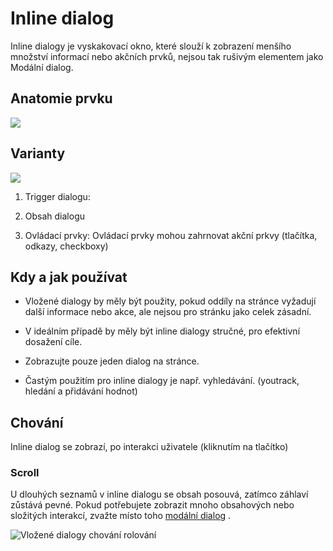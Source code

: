 

<Meta title="2. Guideline/Inline Dialog" /> 

# Inline dialog

Inline dialogy je vyskakovací okno, které slouží k zobrazení menšího množství informací nebo akčních prvků, nejsou tak rušivým elementem jako Modální dialog.   

## Anatomie prvku
<img src="https://via.placeholder.com/468x400?text=Ukázka a popis částí" />

## Varianty
<img src="https://via.placeholder.com/468x400?text=desktop + mobile" />

1.  Trigger dialogu:
    
2.  Obsah dialogu
    
3.  Ovládací prvky: Ovládací prvky mohou zahrnovat akční prkvy (tlačítka, odkazy, checkboxy)
    

## Kdy a jak používat

- Vložené dialogy by měly být použity, pokud oddíly na stránce vyžadují další informace nebo akce, ale nejsou pro stránku jako celek zásadní.

-  V ideálním případě by měly být inline dialogy stručné, pro efektivní dosažení cíle.
    
-  Zobrazujte pouze jeden dialog na stránce.
    
-  Častým použitím pro inline dialogy je např. vyhledávání. (youtrack, hledání a přidávání hodnot)

## Chování

Inline dialog se zobrazí, po interakci uživatele (kliknutím na tlačítko)

### Scroll

U dlouhých seznamů v inline dialogu se obsah posouvá, zatímco záhlaví zůstává pevné. Pokud potřebujete zobrazit mnoho obsahových nebo složitých interakcí, zvažte místo toho [modální dialog](https://atlassian.design/guidelines/product/components/modal-dialog) .

![Vložené dialogy chování rolování](https://lh5.googleusercontent.com/wPJJPQjulua1PXbL5UJInZgPWeUs8Q2623sWF9m61lS3QQAVEHCiYUTYetJ6MV_trLvXqcV0sE1pyomAYiJJwuQfoGnTs4C3PL1JXqOsPhRLgUXf5ec_D5OTjn3H_Wv4QVGOKvPb)

